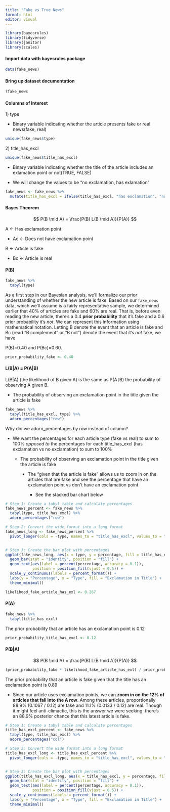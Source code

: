 ```yaml
---
title: "Fake vs True News"
format: html
editor: visual
---
```


```r
library(bayesrules)
library(tidyverse)
library(janitor)
library(scales)
```

#### Import data with bayesrules package

```r
data(fake_news)
```

#### Bring up dataset documentation

```r
?fake_news
```

#### Columns of Interest

1\) type

-   Binary variable indicating whether the article presents fake or real news(fake, real)

```r
unique(fake_news$type)
```

2\) title_has_excl

```r
unique(fake_news$title_has_excl)
```

-   Binary variable indicating whether the title of the article includes an exlamation point or not(TRUE, FALSE)

-   We will change the values to be "no exclamation, has exlamation"

```r
fake_news <- fake_news %>%
  mutate(title_has_excl = ifelse(title_has_excl, "has exclamation", "no exclamation"))

```

#### Bayes Theorem

$$
P(B \mid A) = \frac{P(B) L(B \mid A)}{P(A)} 
$$

A \<- Has exclamation point

-   Ac \<- Does not have exclamation point

B \<- Article is fake

-   Bc \<- Article is real

#### P(B)

```r
fake_news %>% 
  tabyl(type)
```

As a first step in our Bayesian analysis, we’ll formalize our prior understanding of whether the new article is fake. Based on our `fake_news` data, which we’ll assume is a fairly representative sample, we determined earlier that 40% of articles are fake and 60% are real. That is, before even reading the new article, there’s a 0.4 **prior probability** that it’s fake and a 0.6 prior probability it’s *not*. We can represent this information using mathematical notation. Letting B denote the event that an article is fake and Bc (read “B complement” or “B not”) denote the event that it’s *not* fake, we have

P(B)=0.40 and P(Bc)=0.60.

```r
prior_probability_fake <- 0.40
```

#### L(B\|A) = P(A\|B)

L(B\|A) (the likelihood of B given A) is the same as P(A∣B) the probability of observing A given B.

-   The probability of observing an exclamation point in the title given the article is fake\

```r
fake_news %>% 
  tabyl(title_has_excl, type) %>% 
  adorn_percentages("row")
```

Why did we adorn_percentages by row instead of column?

-   We want the percentages for each article type (fake vs real) to sum to 100% *opposed to* the percentages for each title_has_excl (has exclamation vs no exclamation) to sum to 100%

    -   The probability of observing an exclamation point in the title given the article is fake

        -   The "given that the article is fake" allows us to zoom in on the articles that are fake and see the percentage that have an exclamation point vs don't have an exclamation point

            -   See the stacked bar chart below

```r

# Step 1: Create a tabyl table and calculate percentages
fake_news_percent <- fake_news %>%
  tabyl(type, title_has_excl) %>%
  adorn_percentages("row")

# Step 2: Convert the wide format into a long format
fake_news_long <- fake_news_percent %>%
  pivot_longer(cols = -type, names_to = "title_has_excl", values_to = "percentage")


# Step 3: Create the bar plot with percentages
ggplot(fake_news_long, aes(x = type, y = percentage, fill = title_has_excl)) +
  geom_bar(stat = "identity", position = "fill") +
  geom_text(aes(label = percent(percentage, accuracy = 0.1)), 
            position = position_fill(vjust = 0.5)) +
  scale_y_continuous(labels = percent_format()) +
  labs(y = "Percentage", x = "Type", fill = "Exclamation in Title") +
  theme_minimal()

```

```r
likelihood_fake_article_has_exl <- 0.267
```

#### P(A)

```r
fake_news %>% 
  tabyl(title_has_excl)
```

The prior probability that an article has an exclamation point is 0.12

```r
prior_probability_title_has_excl <- 0.12
```

#### P(B\|A)

$$
P(B \mid A) = \frac{P(B) L(B \mid A)}{P(A)} 
$$

```r
(prior_probability_fake * likelihood_fake_article_has_exl) / prior_probability_title_has_excl
```

The prior probability that an article is fake given that the title has an exclamation point is 0.89

-   Since our article uses exclamation points, we can **zoom in on the 12% of articles that fall into the A row**. Among these articles, proportionally 88.9% (0.1067 / 0.12) are fake and 11.1% (0.0133 / 0.12) are real. Though it might feel anti-climactic, this is the answer we were seeking: there’s an 88.9% posterior chance that this latest article is fake.

```r
# Step 1: Create a tabyl table and calculate percentages
title_has_excl_percent <- fake_news %>%
  tabyl(type, title_has_excl) %>%
  adorn_percentages("col")

# Step 2: Convert the wide format into a long format
title_has_excl_long <- title_has_excl_percent %>%
  pivot_longer(cols = -type, names_to = "title_has_excl", values_to = "percentage")


# Step 3: Create the bar plot with percentages
ggplot(title_has_excl_long, aes(x = title_has_excl, y = percentage, fill = type)) +
  geom_bar(stat = "identity", position = "fill") +
  geom_text(aes(label = percent(percentage, accuracy = 0.1)), 
            position = position_fill(vjust = 0.5)) +
  scale_y_continuous(labels = percent_format()) +
  labs(y = "Percentage", x = "Type", fill = "Exclamation in Title") +
  theme_minimal()
```
